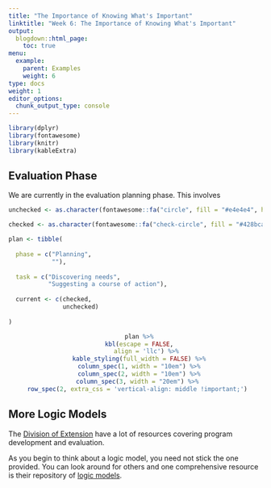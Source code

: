 ```yaml
---
title: "The Importance of Knowing What's Important"
linktitle: "Week 6: The Importance of Knowing What's Important"
output:
  blogdown::html_page:
    toc: true
menu:
  example:
    parent: Examples
    weight: 6
type: docs
weight: 1
editor_options: 
  chunk_output_type: console
---
```


```r
library(dplyr)
library(fontawesome)
library(knitr)
library(kableExtra)
```

## Evaluation Phase
We are currently in the evaluation planning phase. This involves

```r

unchecked <- as.character(fontawesome::fa("circle", fill = "#e4e4e4", height = "15px"))

checked <- as.character(fontawesome::fa("check-circle", fill = "#428bca", height = "15px"))

plan <- tibble(
  
  phase = c("Planning",
            ""),
  
  task = c("Discovering needs",
           "Suggesting a course of action"),
  
  current <- c(checked,
               unchecked)
  
)

```

<center>
```r
  plan %>%
  kbl(escape = FALSE,
      align = 'llc') %>%
  kable_styling(full_width = FALSE) %>%
  column_spec(1, width = "10em") %>%
  column_spec(2, width = "10em") %>%
  column_spec(3, width = "20em") %>% 
  row_spec(2, extra_css = 'vertical-align: middle !important;') 
```
</center>

## More Logic Models

The [Division of Extension](https://fyi.extension.wisc.edu/programdevelopment/){target="_blank"} have a lot of resources covering program development and evaluation.

As you begin to think about a logic model, you need not stick the one provided. You can look around for others and one comprehensive resource is their repository of [logic models](https://fyi.extension.wisc.edu/programdevelopment/logic-models/){target="_blank"}. 
